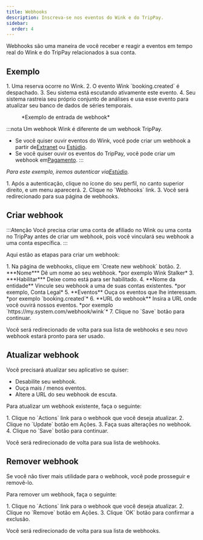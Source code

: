 ```yaml
---
title: Webhooks
description: Inscreva-se nos eventos do Wink e do TripPay.
sidebar:
  order: 4
---
```


Webhooks são uma maneira de você receber e reagir a eventos em tempo real do Wink e do TripPay relacionados à sua conta.

## Exemplo

<Steps>
  1. Uma reserva ocorre no Wink.
  2. O evento Wink `booking.created` é despachado.
  3. Seu sistema está escutando ativamente este evento.
  4. Seu sistema rastreia seu próprio conjunto de análises e usa esse evento para atualizar seu banco de dados de séries temporais.
</Steps>


<figure>
  <CloudinaryImage width="350" height="215" resize="scale" quality="best" alt="Exemplo de webhook" src="academy/webhook" errorImage="noimage_opaque_nyrtl0.png" />

  <figcaption>*Exemplo de entrada de webhook*</figcaption>
</figure>


:::nota
Um webhook Wink é diferente de um webhook TripPay.

* Se você quiser ouvir eventos do Wink, você pode criar um webhook a partir de[Extranet](https://extranet.wink.travel) ou [Estúdio](https://studio.wink.travel).
* Se você quiser ouvir os eventos do TripPay, você pode criar um webhook em[Pagamento](https://pay.wink.travel).
  :::

*Para este exemplo, iremos autenticar via[Estúdio](https://studio.wink.travel).*

<Steps>
  1. Após a autenticação, clique no ícone do seu perfil, no canto superior direito, e um menu aparecerá.
  2. Clique no `Webhooks` link.
  3. Você será redirecionado para sua página de webhooks.
</Steps>


## Criar webhook

:::Atenção
Você precisa criar uma conta de afiliado no Wink ou uma conta no TripPay antes de criar um webhook, pois você vinculará seu webhook a uma conta específica.
:::

Aqui estão as etapas para criar um webhook:

<Steps>
  1. Na página de webhooks, clique em `Create new webhook` botão.
  2. ***Nome*** Dê um nome ao seu webhook. *por exemplo Wink Stalker*
  3. ***Habilitar*** Deixe como está para ser habilitado.
  4. **Nome da entidade** Vincule seu webhook a uma de suas contas existentes. *por exemplo, Conta Legal*
  5. **Eventos** Ouça os eventos que lhe interessam. *por exemplo `booking.created`*
  6. **URL do webhook** Insira a URL onde você ouvirá nossos eventos. *por exemplo `https://my.system.com/webhook/wink`*
  7. Clique no `Save` botão para continuar.
</Steps>


Você será redirecionado de volta para sua lista de webhooks e seu novo webhook estará pronto para ser usado.

## Atualizar webhook

Você precisará atualizar seu aplicativo se quiser:

* Desabilite seu webhook.
* Ouça mais / menos eventos.
* Altere a URL do seu webhook de escuta.

Para atualizar um webhook existente, faça o seguinte:

<Steps>
  1. Clique no `Actions` link para o webhook que você deseja atualizar.
  2. Clique no `Update` botão em Ações.
  3. Faça suas alterações no webhook.
  4. Clique no `Save` botão para continuar.
</Steps>


Você será redirecionado de volta para sua lista de webhooks.

## Remover webhook

Se você não tiver mais utilidade para o webhook, você pode prosseguir e removê-lo.

Para remover um webhook, faça o seguinte:

<Steps>
  1. Clique no `Actions` link para o webhook que você deseja atualizar.
  2. Clique no `Remove` botão em Ações.
  3. Clique `OK` botão para confirmar a exclusão.
</Steps>


Você será redirecionado de volta para sua lista de webhooks.

